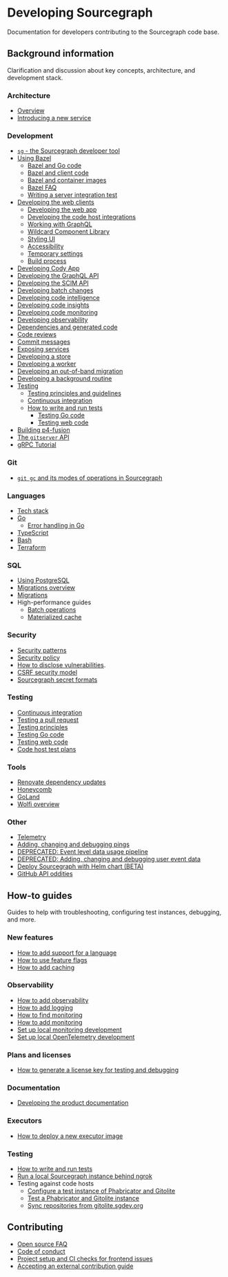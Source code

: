 # Developing Sourcegraph

<p className="subtitle">Documentation for developers contributing to the Sourcegraph code base.</p>

<QuickLinks>

<QuickLink title="Quickstart" icon='lightbulb' href="/dev/setup/quickstart" description="Develop Sourcegraph on your machine." />

<QuickLink title="GitHub repository" icon='installation' href="https://github.com/sourcegraph/sourcegraph" description="GitHub repository for Sourcegraph." />

<QuickLink title="Issue Tracker" icon='theming' href="https://github.com/sourcegraph/sourcegraph/issues" description="Report issues with Sourcegraph." />

<QuickLink title="How-to Guides" icon='presets' href="/dev/how-to" description="Context specific guides: debugging live code." />

<QuickLink title="Troubleshooting" icon='lightbulb' href="/dev/setup/troubleshooting" description="Help for the most common problems." />

</QuickLinks>

## Background information

Clarification and discussion about key concepts, architecture, and development stack.

### Architecture

- [Overview](/dev/background-information/architecture/)
- [Introducing a new service](/dev/background-information/architecture/introducing_a_new_service)

### Development

- [`sg` - the Sourcegraph developer tool](/dev/background-information/sg/)
- [Using Bazel](/dev/background-information/bazel/)
  - [Bazel and Go code](/dev/background-information/bazel/go)
  - [Bazel and client code](/dev/background-information/bazel/web)
  - [Bazel and container images](/dev/background-information/bazel/containers)
  - [Bazel FAQ](/dev/background-information/bazel/faq)
  - [Writing a server integration test](/dev/background-information/bazel/server_integration_tests)
- [Developing the web clients](/dev/background-information/web/)
  - [Developing the web app](/dev/background-information/web/web_app)
  - [Developing the code host integrations](/dev/background-information/web/code_host_integrations)
  - [Working with GraphQL](/dev/background-information/web/graphql)
  - [Wildcard Component Library](/dev/background-information/web/wildcard)
  - [Styling UI](/dev/background-information/web/styling)
  - [Accessibility](/dev/background-information/web/accessibility)
  - [Temporary settings](/dev/background-information/web/temporary_settings)
  - [Build process](/dev/background-information/web/build)
- [Developing Cody App](/dev/background-information/app/)
- [Developing the GraphQL API](/dev/background-information/graphql_api)
- [Developing the SCIM API](/dev/background-information/scim_api)
- [Developing batch changes](/dev/background-information/batch_changes/)
- [Developing code intelligence](/dev/background-information/codeintel/)
- [Developing code insights](/dev/background-information/insights/)
- [Developing code monitoring](/dev/background-information/codemonitoring/)
- [Developing observability](/dev/background-information/observability/)
- [Dependencies and generated code](/dev/background-information/dependencies_and_codegen)
- [Code reviews](/dev/background-information/pull_request_reviews)
- [Commit messages](/dev/background-information/commit_messages)
- [Exposing services](/dev/background-information/exposing-services)
- [Developing a store](/dev/background-information/basestore)
- [Developing a worker](/dev/background-information/workers)
- [Developing an out-of-band migration](/dev/background-information/oobmigrations)
- [Developing a background routine](/dev/background-information/backgroundroutine)
- [Testing](#testing)
  - [Testing principles and guidelines](/dev/background-information/testing_principles)
  - [Continuous integration](/dev/background-information/ci/)
  - [How to write and run tests](/dev/how-to/testing)
    - [Testing Go code](/dev/background-information/languages/testing_go_code)
    - [Testing web code](/dev/background-information/testing_web_code)
- [Building p4-fusion](/dev/background-information/build_p4_fusion)
- [The `gitserver` API](/dev/background-information/gitserver-api)
- [gRPC Tutorial](/dev/background-information/grpc_tutorial)

### Git

- [`git gc` and its modes of operations in Sourcegraph](/dev/background-information/git_gc)

### Languages

- [Tech stack](/dev/background-information/tech_stack)
- [Go](/dev/background-information/languages/go)
  - [Error handling in Go](/dev/background-information/languages/go_errors)
- [TypeScript](/dev/background-information/languages/typescript)
- [Bash](/dev/background-information/languages/bash)
- [Terraform](/dev/background-information/languages/terraform)

### SQL

- [Using PostgreSQL](/dev/background-information/postgresql)
- [Migrations overview](/dev/background-information/sql/migrations_overview)
- [Migrations](/dev/background-information/sql/migrations)
- High-performance guides
  - [Batch operations](/dev/background-information/sql/batch_operations)
  - [Materialized cache](/dev/background-information/sql/materialized_cache)

### Security

- [Security patterns](/dev/background-information/security_patterns)
- [Security policy](https://sourcegraph.com/security/)
- [How to disclose vulnerabilities](https://sourcegraph.com/handbook/engineering/security/reporting-vulnerabilities).
- [CSRF security model](/dev/security/csrf_security_model)
- [Sourcegraph secret formats](/dev/security/secret_formats)

### Testing

- [Continuous integration](/dev/background-information/ci/)
- [Testing a pull request](/dev/background-information/testing_pr)
- [Testing principles](/dev/background-information/testing_principles)
- [Testing Go code](/dev/background-information/languages/testing_go_code)
- [Testing web code](/dev/background-information/testing_web_code)
- [Code host test plans](/dev/background-information/test-plans/code-hosts/)

### Tools

- [Renovate dependency updates](/dev/background-information/renovate)
- [Honeycomb](/dev/background-information/honeycomb)
- [GoLand](/dev/background-information/goland)
- [Wolfi overview](/dev/background-information/wolfi/)

### Other

- [Telemetry](/dev/background-information/telemetry/)
- [Adding, changing and debugging pings](/dev/background-information/adding_ping_data)
- [DEPRECATED: Event level data usage pipeline](/dev/background-information/data-usage-pipeline)
- [DEPRECATED: Adding, changing and debugging user event data](/dev/background-information/adding_event_level_data)
- [Deploy Sourcegraph with Helm chart (BETA)](/admin/deploy/kubernetes/helm)
- [GitHub API oddities](/dev/background-information/github-api-oddities)

## How-to guides

Guides to help with troubleshooting, configuring test instances, debugging, and more.

### New features

- [How to add support for a language](/dev/how-to/add_support_for_a_language)
- [How to use feature flags](/dev/how-to/use_feature_flags)
- [How to add caching](/dev/how-to/add_caching)

### Observability

- [How to add observability](/dev/how-to/add_observability)
- [How to add logging](/dev/how-to/add_logging)
- [How to find monitoring](/dev/how-to/find_monitoring)
- [How to add monitoring](/dev/how-to/add_monitoring)
- [Set up local monitoring development](/dev/how-to/monitoring_local_dev)
- [Set up local OpenTelemetry development](/dev/how-to/opentelemetry_local_dev)

### Plans and licenses

- [How to generate a license key for testing and debugging](/dev/how-to/generate_license_key_for_testing)

### Documentation

- [Developing the product documentation](/dev/how-to/documentation_implementation)

### Executors

- [How to deploy a new executor image](/dev/how-to/deploy_executor_image)

### Testing

- [How to write and run tests](/dev/how-to/testing)
- [Run a local Sourcegraph instance behind ngrok](/dev/how-to/sourcegraph_ngrok)
- Testing against code hosts
  - [Configure a test instance of Phabricator and Gitolite](/dev/how-to/configure_phabricator_gitolite)
  - [Test a Phabricator and Gitolite instance](/dev/how-to/test_phabricator)
  - [Sync repositories from gitolite.sgdev.org](/dev/how-to/sync_repositories_from_gitolite_sgdev_org)

## Contributing

- [Open source FAQ](https://handbook.sourcegraph.com/company-info-and-process/community/faq/)
- [Code of conduct](https://handbook.sourcegraph.com/company-info-and-process/community/code_of_conduct/)
- [Project setup and CI checks for frontend issues](/dev/contributing/frontend_contribution)
- [Accepting an external contribution guide](/dev/contributing/accepting_contribution)
